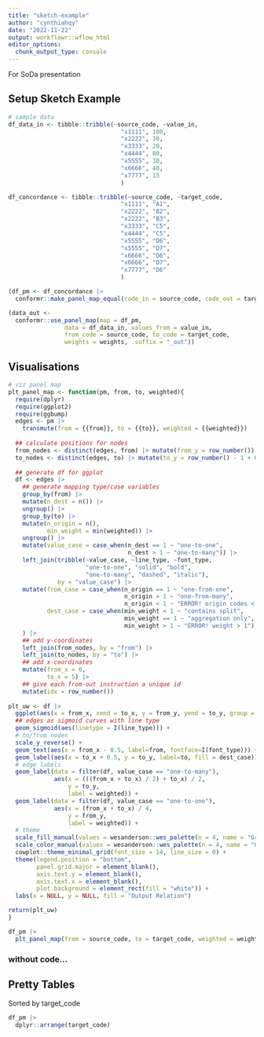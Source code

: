 ```yaml
---
title: "sketch-example"
author: "cynthiahqy"
date: "2022-11-22"
output: workflowr::wflow_html
editor_options:
  chunk_output_type: console
---
```


For SoDa presentation

## Setup Sketch Example

```r
# sample data
df_data_in <- tibble::tribble(~source_code, ~value_in,
                                "x1111", 100,
                                "x2222", 30,
                                "x3333", 20,
                                "x4444", 80,
                                "x5555", 30,
                                "x6666", 40,
                                "x7777", 15
                                )
```

```r
df_concordance <- tibble::tribble(~source_code, ~target_code,
                                "x1111", "A1",
                                "x2222", "B2",
                                "x2222", "B3",
                                "x3333", "C5",
                                "x4444", "C5",
                                "x5555", "D6",
                                "x5555", "D7",
                                "x6666", "D6",
                                "x6666", "D7",
                                "x7777", "D6"
                                )

(df_pm <- df_concordance |> 
  conformr::make_panel_map_equal(code_in = source_code, code_out = target_code, "weights"))
```

```r
(data_out <-
  conformr::use_panel_map(map = df_pm,
                data = df_data_in, values_from = value_in,
                from_code = source_code, to_code = target_code,
                weights = weights, .suffix = "_out"))
```

## Visualisations

```r
# viz panel map
plt_panel_map <- function(pm, from, to, weighted){
  require(dplyr)
  require(ggplot2)
  require(ggbump)
  edges <- pm |>
    transmute(from = {{from}}, to = {{to}}, weighted = {{weighted}})  
  
  ## calculate positions for nodes
  from_nodes <- distinct(edges, from) |> mutate(from_y = row_number())
  to_nodes <- distinct(edges, to) |> mutate(to_y = row_number() - 1 + 0.5)
  
  ## generate df for ggplot
  df <- edges |>
    ## generate mapping type/case variables
    group_by(from) |> 
    mutate(n_dest = n()) |>
    ungroup() |>
    group_by(to) |> 
    mutate(n_origin = n(),
           min_weight = min(weighted)) |>
    ungroup() |>
    mutate(value_case = case_when(n_dest == 1 ~ "one-to-one",
                                  n_dest > 1 ~ "one-to-many")) |>
    left_join(tribble(~value_case, ~line_type, ~font_type,
                      "one-to-one", "solid", "bold",
                      "one-to-many", "dashed", "italic"),
              by = "value_case") |>
    mutate(from_case = case_when(n_origin == 1 ~ "one-from-one",
                                 n_origin > 1 ~ "one-from-many",
                                 n_origin < 1 ~ "ERROR! origin codes < 1"),
           dest_case = case_when(min_weight < 1 ~ "contains split",
                                 min_weight == 1 ~ "aggregation only",
                                 min_weight > 1 ~ "ERROR! weight > 1")
    ) |> 
    ## add y-coordinates
    left_join(from_nodes, by = "from") |>
    left_join(to_nodes, by = "to") |>
    ## add x-coordinates
    mutate(from_x = 0,
           to_x = 5) |>
    ## give each from-out instruction a unique id
    mutate(idx = row_number())
  
plt_uw <- df |>
  ggplot(aes(x = from_x, xend = to_x, y = from_y, yend = to_y, group = idx)) +
  ## edges as sigmoid curves with line type
  geom_sigmoid(aes(linetype = I(line_type))) +
  # to/from nodes
  scale_y_reverse() +
  geom_text(aes(x = from_x - 0.5, label=from, fontface=I(font_type))) +
  geom_label(aes(x = to_x + 0.5, y = to_y, label=to, fill = dest_case)) +
  # edge labels
  geom_label(data = filter(df, value_case == "one-to-many"),
             aes(x = (((from_x + to_x) / 2) + to_x) / 2,
                 y = to_y,
                 label = weighted)) +
  geom_label(data = filter(df, value_case == "one-to-one"),
             aes(x = (from_x + to_x) / 4,
                 y = from_y,
                 label = weighted)) +
  # theme
  scale_fill_manual(values = wesanderson::wes_palette(n = 4, name = "GrandBudapest2")) +
  scale_color_manual(values = wesanderson::wes_palette(n = 4, name = "GrandBudapest2")) +
  cowplot::theme_minimal_grid(font_size = 14, line_size = 0) +
  theme(legend.position = "bottom",
        panel.grid.major = element_blank(),
        axis.text.y = element_blank(),
        axis.text.x = element_blank(),
        plot.background = element_rect(fill = "white")) +
  labs(x = NULL, y = NULL, fill = "Output Relation")

return(plt_uw)
}

df_pm |>
  plt_panel_map(from = source_code, to = target_code, weighted = weights)
```

### without code...

## Pretty Tables

Sorted by target_code

```r
df_pm |>
  dplyr::arrange(target_code)
```
